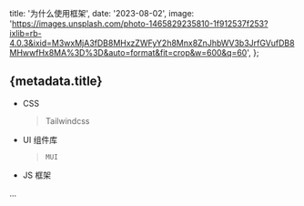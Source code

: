  title: '为什么使用框架',
  date: '2023-08-02',
  image:
    'https://images.unsplash.com/photo-1465829235810-1f912537f253?ixlib=rb-4.0.3&ixid=M3wxMjA3fDB8MHxzZWFyY2h8Mnx8ZnJhbWV3b3JrfGVufDB8MHwwfHx8MA%3D%3D&auto=format&fit=crop&w=600&q=60',
};

## {metadata.title}

- CSS

  > Tailwindcss

- UI 组件库

  > `MUI`

- JS 框架

...
